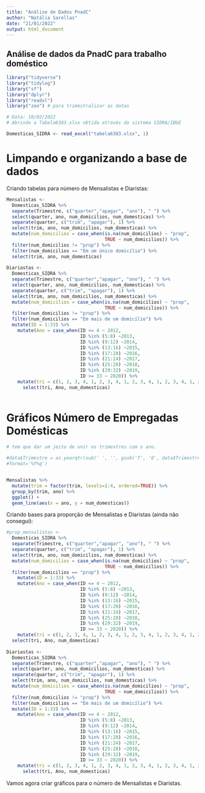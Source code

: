 ```yaml
---
title: "Análise de Dados PnadC"
author: "Natália Sarellas"
date: "21/01/2022"
output: html_document
---
```


## Análise de dados da PnadC para trabalho doméstico

```r
library("tidyverse")
library("tidylog")
library("sf")
library("dplyr")
library("readxl")
library("zoo") # para trimestralizar as datas
```


```r

# Data: 10/02/2022
# Abrindo a Tabela6383.xlsx obtida através do sistema SIDRA/IBGE

Domesticas_SIDRA <- read_excel("tabela6383.xlsx", 1)


```


# Limpando e organizando a base de dados

Criando tabelas para número de Mensalistas e Diaristas:

```r

Mensalistas <- 
  Domesticas_SIDRA %>% 
  separate(Trimestre, c("quarter","apagar", "ano"), " ") %>%
  select(quarter, ano, num_domicilios, num_domesticas) %>%
  separate(quarter, c("trim", "apagar"), 1) %>%
  select(trim, ano, num_domicilios, num_domesticas) %>%
  mutate(num_domicilios = case_when(is.na(num_domicilios) ~ "prop",
                                    TRUE ~ num_domicilios)) %>%
  filter(num_domicilios != "prop") %>%
  filter(num_domicilios == "Em um único domicílio") %>%
  select(trim, ano, num_domesticas) 
  
Diariastas <- 
  Domesticas_SIDRA %>% 
  separate(Trimestre, c("quarter","apagar", "ano"), " ") %>%
  select(quarter, ano, num_domicilios, num_domesticas) %>%
  separate(quarter, c("trim", "apagar"), 1) %>%
  select(trim, ano, num_domicilios, num_domesticas) %>%
  mutate(num_domicilios = case_when(is.na(num_domicilios) ~ "prop",
                                    TRUE ~ num_domicilios)) %>%
  filter(num_domicilios != "prop") %>%
  filter(num_domicilios == "Em mais de um domicílio") %>%
  mutate(ID = 1:33) %>%
    mutate(Ano = case_when(ID <= 4 ~ 2012,
                           ID %in% (5:8) ~2013,
                           ID %in% (9:12) ~2014,
                           ID %in% (13:16) ~2015,
                           ID %in% (17:20) ~2016,
                           ID %in% (21:24) ~2017,
                           ID %in% (25:28) ~2018,
                           ID %in% (29:32) ~2019,
                           ID >= 33 ~ 2020)) %>%
    mutate(tri = c(1, 2, 3, 4, 1, 2, 3, 4, 1, 2, 3, 4, 1, 2, 3, 4, 1, 2, 3, 4, 1, 2, 3, 4,1, 2, 3, 4,1, 2, 3, 4, 1)) %>%
      select(tri, Ano, num_domesticas) 
  


```


# Gráficos Número de Empregadas Domésticas 

```r

# tem que dar um jeito de unir os trimestres com o ano. 

#data$Trimestre = as.yearqtr(sub(' ', '', gsub('T', '0', data$Trimestre)),
#format='%Y%q')


Mensalistas %>% 
  mutate(trim = factor(trim, levels=1:4, ordered=TRUE)) %>%
  group_by(trim, ano) %>%
  ggplot() +
  geom_line(aes(x = ano, y = num_domesticas))
```






Criando bases para proporção de Mensalistas e Diaristas (ainda não consegui):

```r

#prop_mensalistas <- 
  Domesticas_SIDRA %>% 
  separate(Trimestre, c("quarter","apagar", "ano"), " ") %>%
  separate(quarter, c("trim", "apagar"), 1) %>%
  select(trim, ano, num_domicilios, num_domesticas) %>%
  mutate(num_domicilios = case_when(is.na(num_domicilios) ~ "prop",
                                    TRUE ~ num_domicilios)) %>%
  filter(num_domicilios == "prop") %>%
    mutate(ID = 1:33) %>%
    mutate(Ano = case_when(ID <= 4 ~ 2012,
                           ID %in% (5:8) ~2013,
                           ID %in% (9:12) ~2014,
                           ID %in% (13:16) ~2015,
                           ID %in% (17:20) ~2016,
                           ID %in% (21:24) ~2017,
                           ID %in% (25:28) ~2018,
                           ID %in% (29:32) ~2019,
                           ID >= 33 ~ 2020)) %>%
    mutate(tri = c(1, 2, 3, 4, 1, 2, 3, 4, 1, 2, 3, 4, 1, 2, 3, 4, 1, 2, 3, 4, 1, 2, 3, 4,1, 2, 3, 4,1, 2, 3, 4, 1)) %>%
  select(tri, Ano, num_domesticas) 
  
Diariastas <- 
  Domesticas_SIDRA %>% 
  separate(Trimestre, c("quarter","apagar", "ano"), " ") %>%
  select(quarter, ano, num_domicilios, num_domesticas) %>%
  separate(quarter, c("trim", "apagar"), 1) %>%
  select(trim, ano, num_domicilios, num_domesticas) %>%
  mutate(num_domicilios = case_when(is.na(num_domicilios) ~ "prop",
                                    TRUE ~ num_domicilios)) %>%
  filter(num_domicilios != "prop") %>%
  filter(num_domicilios == "Em mais de um domicílio") %>%
  mutate(ID = 1:33) %>%
    mutate(Ano = case_when(ID <= 4 ~ 2012,
                           ID %in% (5:8) ~2013,
                           ID %in% (9:12) ~2014,
                           ID %in% (13:16) ~2015,
                           ID %in% (17:20) ~2016,
                           ID %in% (21:24) ~2017,
                           ID %in% (25:28) ~2018,
                           ID %in% (29:32) ~2019,
                           ID >= 33 ~ 2020)) %>%
    mutate(tri = c(1, 2, 3, 4, 1, 2, 3, 4, 1, 2, 3, 4, 1, 2, 3, 4, 1, 2, 3, 4, 1, 2, 3, 4,1, 2, 3, 4,1, 2, 3, 4, 1)) %>%
      select(tri, Ano, num_domesticas) 
```



Vamos agora criar gráficos para o número de Mensalistas e Diaristas.

```r

```

